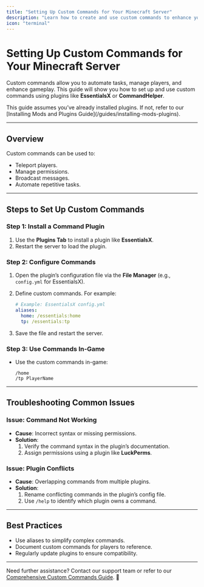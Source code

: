 ```yaml
---
title: "Setting Up Custom Commands for Your Minecraft Server"
description: "Learn how to create and use custom commands to enhance your Minecraft server's functionality."
icon: "terminal"
---
```


# Setting Up Custom Commands for Your Minecraft Server  

Custom commands allow you to automate tasks, manage players, and enhance gameplay. This guide will show you how to set up and use custom commands using plugins like **EssentialsX** or **CommandHelper**.  

<Callout type="info">  
This guide assumes you’ve already installed plugins. If not, refer to our [Installing Mods and Plugins Guide](/guides/installing-mods-plugins).  
</Callout>  

---

## Overview  

Custom commands can be used to:  
- Teleport players.  
- Manage permissions.  
- Broadcast messages.  
- Automate repetitive tasks.  

---

## Steps to Set Up Custom Commands  

### Step 1: Install a Command Plugin  
1. Use the **Plugins Tab** to install a plugin like **EssentialsX**.  
2. Restart the server to load the plugin.  

### Step 2: Configure Commands  
1. Open the plugin’s configuration file via the **File Manager** (e.g., `config.yml` for EssentialsX).  
2. Define custom commands. For example:  

   ```yaml
   # Example: EssentialsX config.yml
   aliases:
     home: /essentials:home
     tp: /essentials:tp
   ```

3. Save the file and restart the server.  

### Step 3: Use Commands In-Game  
- Use the custom commands in-game:  
  ```text
  /home
  /tp PlayerName
  ```

---

## Troubleshooting Common Issues  

### Issue: Command Not Working  
- **Cause**: Incorrect syntax or missing permissions.  
- **Solution**:  
  1. Verify the command syntax in the plugin’s documentation.  
  2. Assign permissions using a plugin like **LuckPerms**.  

### Issue: Plugin Conflicts  
- **Cause**: Overlapping commands from multiple plugins.  
- **Solution**:  
  1. Rename conflicting commands in the plugin’s config file.  
  2. Use `/help` to identify which plugin owns a command.  

---

## Best Practices  

- Use aliases to simplify complex commands.  
- Document custom commands for players to reference.  
- Regularly update plugins to ensure compatibility.  

---

Need further assistance? Contact our support team or refer to our [Comprehensive Custom Commands Guide](/guides/custom-commands). 🚀  